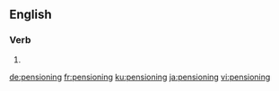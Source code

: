 ==English==

===Verb===
{{head|en|present participle}}

# {{present participle of|pension|lang=en|nocat=1}}

[[de:pensioning]]
[[fr:pensioning]]
[[ku:pensioning]]
[[ja:pensioning]]
[[vi:pensioning]]